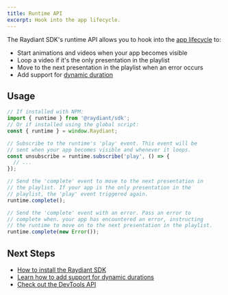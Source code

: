 ```yaml
---
title: Runtime API
excerpt: Hook into the app lifecycle.
---
```


The Raydiant SDK's runtime API allows you to hook into the [app lifecycle](/docs/core-concepts/app-lifecycle) to:

- Start animations and videos when your app becomes visible
- Loop a video if it's the only presentation in the playlist
- Move to the next presentation in the playlist when an error occurs
- Add support for [dynamic duration](/docs/core-concepts/duration-mode)

## Usage

```js
// If installed with NPM:
import { runtime } from '@raydiant/sdk';
// Or if installed using the global script:
const { runtime } = window.Raydiant;

// Subscribe to the runtime's 'play' event. This event will be
// sent when your app becomes visible and whenever it loops.  
const unsubscribe = runtime.subscribe('play', () => {
  // ...
});

// Send the 'complete' event to move to the next presentation in
// the playlist. If your app is the only presentation in the 
// playlist, the 'play' event triggered again.
runtime.complete();

// Send the 'complete' event with an error. Pass an error to
// complete when. your app has encountered an error, instructing
// the runtime to move on to the next presentation in the playlist.
runtime.complete(new Error());
```

## Next Steps

- [How to install the Raydiant SDK](/docs/raydiant-sdk/installation)
- [Learn how to add support for dynamic durations](/docs/core-concepts/duration-mode)
- [Check out the DevTools API](/docs/raydiant-sdk/devtools)
